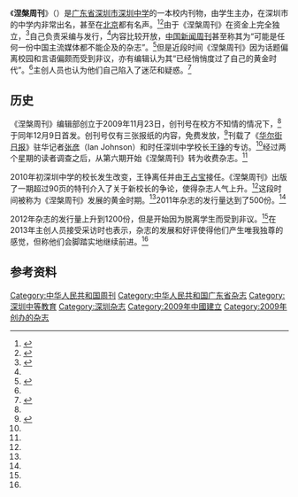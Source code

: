 {{Infobox Magazine
| 名称      = 涅槃周刊
| 英文名    = Nirvana Weekly
| 标志    = 
| 标志大小  = 
| 图像      = 
| 图像大小  = 
| 图像说明  = 
| 主编      = 
| 编辑      = 
| 编辑者    = 
| 类别      = 校园杂志<br>（自称）非盈利
| 发行周期  = 不定
| 发行量    = 超过1200份
| 创办人    = 罗亦龙
| 出版者    = 
| 实际发行量= 
| 滞销量    = 
| 总发行量  = 
| 创刊日期  = 2009年11月23日
| 首发日期  = 2009年12月9日
| 停刊日期  = 
| 公司      = 
| 创刊国家  = {{CHN}}
| 总部所在地= 广东省深圳市深圳中学
| 语言      = [[中文|中文]]
| 网站      = http://www.nirvanaweekly.org/
| issn      =  
}}

《'''涅槃周刊'''》（{{lang-en|''Nirvana Weekly''}}）是[[广东省|广东省]][[深圳市|深圳市]][[深圳中学|深圳中学]]的一本校内刊物，由学生主办，在深圳市的中学内非常出名，甚至在[[北京|北京]]都有名声。<ref name="晏婵婵2012">{{cite news|url=http://epaper.oeeee.com/H/html/2012-12/18/content_1775591.htm|title=深圳学生杂志《涅槃周刊》必须再次涅槃？|publisher=[[南方都市报|南方都市报]]|author=晏婵婵|date=2012-12-18|accessdate=2014-01-29|deadurl=yes|archiveurl=https://web.archive.org/web/20140201215429/http://epaper.oeeee.com/H/html/2012-12/18/content_1775591.htm|archivedate=2014-02-01}}</ref><ref name="尹安学2013">{{cite news |url=http://news.ycwb.com/2013-02/27/content_4345346.htm |title=深中“骚年”自办周刊 骂得了校长走不出迷茫 |publisher=[[羊城晚报|羊城晚报]] |author=尹安学 |date=2013-02-27 |accessdate=2014-01-29 |archive-url=https://web.archive.org/web/20140202104510/http://news.ycwb.com/2013-02/27/content_4345346.htm |archive-date=2014-02-02 |dead-url=yes }}</ref>由于《涅槃周刊》在资金上完全独立，<ref>{{cite web |url=http://www.nirvanaweekly.org/sponsor.html |title=涅槃周刊//赞助与订阅 |publisher=涅槃周刊 |accessdate=2014-01-29 |archive-url=https://web.archive.org/web/20131126093413/http://nirvanaweekly.org/sponsor.html |archive-date=2013-11-26 |dead-url=yes }}</ref>自己负责采编与发行，<ref name="尹安学2013" />内容比较开放，[[中国新闻周刊|中国新闻周刊]]甚至称其为“可能是任何一份中国主流媒体都不能企及的杂志”。<ref name="刘炎迅2012">{{cite web|url=http://newsweek.inewsweek.cn/magazine.php?id=3652|title=青年涅槃|publisher=[[中国新闻周刊|中国新闻周刊]]|author=刘炎迅|date=2011-11-11|accessdate=2014-01-29|deadurl=yes|archiveurl=https://web.archive.org/web/20140201193939/http://newsweek.inewsweek.cn/magazine.php?id=3652|archivedate=2014-02-01}}</ref>但是近段时间《涅槃周刊》因为话题偏离校园和言语偏颇而受到非议，亦有编辑认为其“已经悄悄度过了自己的黄金时代”。<ref name="尹安学2013" />主创人员也认为他们自己陷入了迷茫和疑惑。<ref name="荷兰在线2013">{{cite news |url=http://helanonline.cn/article/3833 |title=《涅槃周刊》生存录：用什么来延续‘自由之梦’ (图) |publisher=荷兰在线 |date=2013-02-05 |accessdate=2014-01-29 |archive-date=2016-03-04 |archive-url=https://web.archive.org/web/20160304115232/http://helanonline.cn/article/3833 |dead-url=no }}</ref>

== 历史 ==
《涅槃周刊》编辑部创立于2009年11月23日，创刊号在校方不知情的情况下，<ref name="晏婵婵2012" />于同年12月9日首发。创刊号仅有三张报纸的内容，免费发放，<ref>{{cite web |url=http://www.nirvanaweekly.org/intro.html |title=涅槃周刊//简介 |publisher=涅槃周刊 |accessdate=2014-01-30 |archive-url=https://web.archive.org/web/20131126093516/http://nirvanaweekly.org/intro.html |archive-date=2013-11-26 |dead-url=yes }}</ref>刊载了《[[华尔街日报|华尔街日报]]》驻华记者[[张彦_(美国记者)|张彦]]（Ian Johnson）和时任深圳中学校长[[王铮_(校长)|王铮]]的专访。<ref name="刘炎迅2012" />经过两个星期的读者调查之后，从第六期开始《涅槃周刊》转为收费杂志。<ref name="刘炎迅2012" />

2010年初深圳中学的校长发生改变，王铮离任并由[[王占宝|王占宝]]接任。《涅槃周刊》出版了一期超过90页的特刊介入了关于新校长的争论，使得杂志人气上升。<ref name="尹安学2013" />这段时间被称为《涅槃周刊》发展的黄金时期。<ref name="晏婵婵2012" />2011年杂志的发行量达到了500份。<ref name="尹安学2013" />

2012年杂志的发行量上升到1200份，但是开始因为脱离学生而受到非议。<ref name="晏婵婵2012" />在2013年主创人员接受采访时也表示，杂志的发展和好评使得他们产生唯我独尊的感觉，但称他们会脚踏实地继续前进。<ref name="荷兰在线2013" />

== 参考资料 ==
{{reflist}}

[[Category:中华人民共和国周刊|Category:中华人民共和国周刊]]
[[Category:中华人民共和国广东省杂志|Category:中华人民共和国广东省杂志]]
[[Category:深圳中等教育|Category:深圳中等教育]]
[[Category:深圳杂志|Category:深圳杂志]]
[[Category:2009年中國建立|Category:2009年中國建立]]
[[Category:2009年创办的杂志|Category:2009年创办的杂志]]